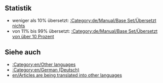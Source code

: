 {{en/Bilingual box| De
| ''Diese Seite liefert einen Index für eine breite Palette von '''Artikeln, welche in die deutsche Sprache übersetzt werden''' im OpenTTD Wiki.<br/>Artikel mit {{en/S|de/Übersetzung}} und {{en/S|de/Während Übersetzung}} werden automatisch hier angezeigt.''
| ''This page provides an index for a wide range of '''articles are being translated into German''' in OpenTTD Wiki.<br/>Articles with {{en/S|de/Übersetzung}} and {{en/S|de/Während Übersetzung}} templates automatically go here.''}}

== Statistik ==
* weniger als 10% übersetzt: [[:Category:de/Manual/Base Set/Übersetzt nichts]]
* von 11% bis 99% übersetzt: [[:Category:de/Manual/Base Set/Übersetzt von über 10 Prozent]]

== Siehe auch ==
*[[:Category:en/Other languages]]
*[[:Category:en/German (Deutsch)]]
*[[en/Articles are being translated into other languages]]